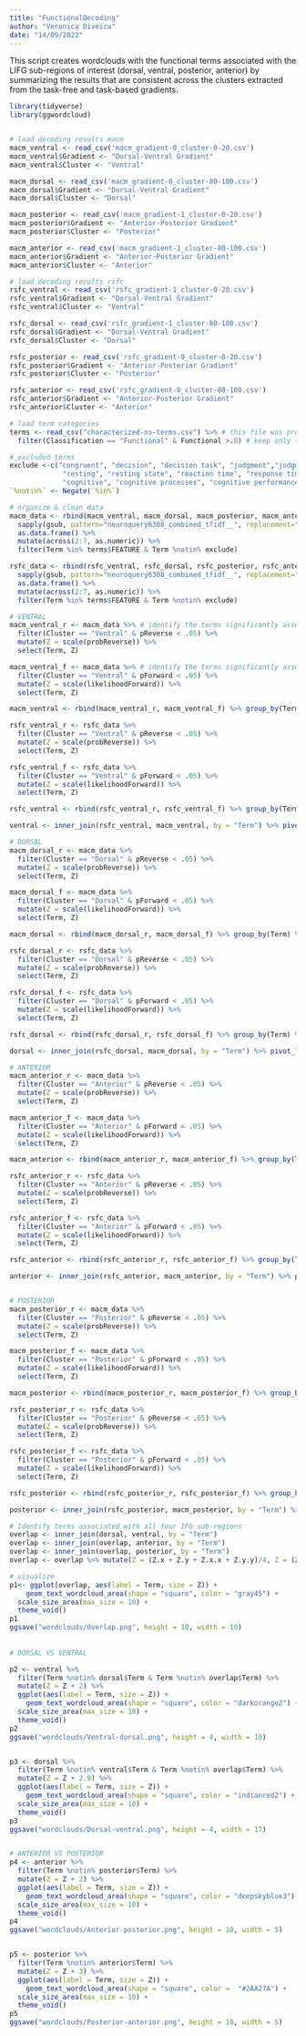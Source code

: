 ```yaml
---
title: "FunctionalDecoding"
author: "Veronica Diveica"
date: "14/09/2022"
---
```


This script creates wordclouds with the functional terms associated with the LIFG sub-regions of interest (dorsal, ventral, posterior, anterior) by summarizing the results that are consistent across the clusters extracted from the task-free and task-based gradients. 

```r
library(tidyverse)
library(ggwordcloud)


# load decoding results macm
macm_ventral <- read_csv('macm_gradient-0_cluster-0-20.csv')
macm_ventral$Gradient <- "Dorsal-Ventral Gradient"
macm_ventral$Cluster <- "Ventral"

macm_dorsal <- read_csv('macm_gradient-0_cluster-80-100.csv')
macm_dorsal$Gradient <- "Dorsal-Ventral Gradient"
macm_dorsal$Cluster <- "Dorsal"

macm_posterior <- read_csv('macm_gradient-1_cluster-0-20.csv')
macm_posterior$Gradient <- "Anterior-Posterior Gradient"
macm_posterior$Cluster <- "Posterior"

macm_anterior <- read_csv('macm_gradient-1_cluster-80-100.csv')
macm_anterior$Gradient <- "Anterior-Posterior Gradient"
macm_anterior$Cluster <- "Anterior"

# load decoding results rsfc
rsfc_ventral <- read_csv('rsfc_gradient-1_cluster-0-20.csv')
rsfc_ventral$Gradient <- "Dorsal-Ventral Gradient"
rsfc_ventral$Cluster <- "Ventral"

rsfc_dorsal <- read_csv('rsfc_gradient-1_cluster-80-100.csv')
rsfc_dorsal$Gradient <- "Dorsal-Ventral Gradient"
rsfc_dorsal$Cluster <- "Dorsal"

rsfc_posterior <- read_csv('rsfc_gradient-0_cluster-0-20.csv')
rsfc_posterior$Gradient <- "Anterior-Posterior Gradient"
rsfc_posterior$Cluster <- "Posterior"

rsfc_anterior <- read_csv('rsfc_gradient-0_cluster-80-100.csv')
rsfc_anterior$Gradient <- "Anterior-Posterior Gradient"
rsfc_anterior$Cluster <- "Anterior"

# load term categories
terms <- read_csv("characterized-ns-terms.csv") %>% # this file was provided by Julio A Peraza (see article for the citation) and contains classification of neurosynth terms into the following categories: functional, anatomical, clinical, non-specific.
  filter(Classification == "Functional" & Functional >.8) # keep only the terms that were classified as functional by at least 80% of raters. 

# excluded terms
exclude <-c("congruent", "decision", "decision task", "judgment","judgment task", "naturalistic", # exclude vague terms
             "resting", "resting state", "reaction time", "response time", "performance", "encoding retrieval", 
             "cognitive", "cognitive processes", "cognitive performance", "reasoning", "matching task")
`%notin%` <- Negate(`%in%`)

# organize & clean data
macm_data <- rbind(macm_ventral, macm_dorsal, macm_posterior, macm_anterior) %>%
  sapply(gsub, pattern="neuroquery6308_combined_tfidf__", replacement="") %>% 
  as.data.frame() %>% 
  mutate(across(2:7, as.numeric)) %>%
  filter(Term %in% terms$FEATURE & Term %notin% exclude)

rsfc_data <- rbind(rsfc_ventral, rsfc_dorsal, rsfc_posterior, rsfc_anterior) %>%
  sapply(gsub, pattern="neuroquery6308_combined_tfidf__", replacement="") %>% 
  as.data.frame() %>% 
  mutate(across(2:7, as.numeric)) %>%
  filter(Term %in% terms$FEATURE & Term %notin% exclude)

```

```r

# VENTRAL 
macm_ventral_r <- macm_data %>% # identify the terms significantly associated with the ventral cluster in the reverse inference analysis
  filter(Cluster == "Ventral" & pReverse < .05) %>% 
  mutate(Z = scale(probReverse)) %>% 
  select(Term, Z)

macm_ventral_f <- macm_data %>% # identify the terms significantly associated with the ventral cluster in the forward inference analysis
  filter(Cluster == "Ventral" & pForward < .05) %>%
  mutate(Z = scale(likelihoodForward)) %>%  
  select(Term, Z)

macm_ventral <- rbind(macm_ventral_r, macm_ventral_f) %>% group_by(Term) %>% top_n(1, Z) # combine all functional terms associated with the ventral cluster, irrespective of type of decoding analysis

rsfc_ventral_r <- rsfc_data %>% 
  filter(Cluster == "Ventral" & pReverse < .05) %>% 
  mutate(Z = scale(probReverse)) %>% 
  select(Term, Z)

rsfc_ventral_f <- rsfc_data %>%
  filter(Cluster == "Ventral" & pForward < .05) %>%
  mutate(Z = scale(likelihoodForward)) %>%  
  select(Term, Z)

rsfc_ventral <- rbind(rsfc_ventral_r, rsfc_ventral_f) %>% group_by(Term) %>% top_n(1, Z) # %>% mutate(Z = Z+1.2)

ventral <- inner_join(rsfc_ventral, macm_ventral, by = "Term") %>% pivot_longer(2:3, names_to = "source", values_to = "Z") %>% group_by(Term) %>% top_n(1, Z) # identify the functional terms associated with the ventral IFG according to both the cluster defined based on the task-free gradient as well as the one based on the task-based coactivation gradient. 

# DORSAL
macm_dorsal_r <- macm_data %>% 
  filter(Cluster == "Dorsal" & pReverse < .05) %>% 
  mutate(Z = scale(probReverse)) %>% 
  select(Term, Z)

macm_dorsal_f <- macm_data %>%
  filter(Cluster == "Dorsal" & pForward < .05) %>%
  mutate(Z = scale(likelihoodForward)) %>%  
  select(Term, Z)

macm_dorsal <- rbind(macm_dorsal_r, macm_dorsal_f) %>% group_by(Term) %>% top_n(1, Z) # %>% mutate(Z = Z+1.2)

rsfc_dorsal_r <- rsfc_data %>% 
  filter(Cluster == "Dorsal" & pReverse < .05) %>% 
  mutate(Z = scale(probReverse)) %>% 
  select(Term, Z)

rsfc_dorsal_f <- rsfc_data %>%
  filter(Cluster == "Dorsal" & pForward < .05) %>%
  mutate(Z = scale(likelihoodForward)) %>%  
  select(Term, Z)

rsfc_dorsal <- rbind(rsfc_dorsal_r, rsfc_dorsal_f) %>% group_by(Term) %>% top_n(1, Z) # %>% mutate(Z = Z+1.2)

dorsal <- inner_join(rsfc_dorsal, macm_dorsal, by = "Term") %>% pivot_longer(2:3, names_to = "source", values_to = "Z") %>% group_by(Term) %>% top_n(1, Z)

# ANTERIOR
macm_anterior_r <- macm_data %>% 
  filter(Cluster == "Anterior" & pReverse < .05) %>% 
  mutate(Z = scale(probReverse)) %>% 
  select(Term, Z)

macm_anterior_f <- macm_data %>%
  filter(Cluster == "Anterior" & pForward < .05) %>%
  mutate(Z = scale(likelihoodForward)) %>%  
  select(Term, Z)

macm_anterior <- rbind(macm_anterior_r, macm_anterior_f) %>% group_by(Term) %>% top_n(1, Z) # %>% mutate(Z = Z+1.2)

rsfc_anterior_r <- rsfc_data %>% 
  filter(Cluster == "Anterior" & pReverse < .05) %>% 
  mutate(Z = scale(probReverse)) %>% 
  select(Term, Z)

rsfc_anterior_f <- rsfc_data %>%
  filter(Cluster == "Anterior" & pForward < .05) %>%
  mutate(Z = scale(likelihoodForward)) %>%  
  select(Term, Z)

rsfc_anterior <- rbind(rsfc_anterior_r, rsfc_anterior_f) %>% group_by(Term) %>% top_n(1, Z) # %>% mutate(Z = Z+1.2)

anterior <- inner_join(rsfc_anterior, macm_anterior, by = "Term") %>% pivot_longer(2:3, names_to = "source", values_to = "Z") %>% group_by(Term) %>% top_n(1, Z)


# POSTERIOR
macm_posterior_r <- macm_data %>% 
  filter(Cluster == "Posterior" & pReverse < .05) %>% 
  mutate(Z = scale(probReverse)) %>% 
  select(Term, Z)

macm_posterior_f <- macm_data %>%
  filter(Cluster == "Posterior" & pForward < .05) %>%
  mutate(Z = scale(likelihoodForward)) %>%  
  select(Term, Z)

macm_posterior <- rbind(macm_posterior_r, macm_posterior_f) %>% group_by(Term) %>% top_n(1, Z) # %>% mutate(Z = Z+1.2)

rsfc_posterior_r <- rsfc_data %>% 
  filter(Cluster == "Posterior" & pReverse < .05) %>% 
  mutate(Z = scale(probReverse)) %>% 
  select(Term, Z)

rsfc_posterior_f <- rsfc_data %>%
  filter(Cluster == "Posterior" & pForward < .05) %>%
  mutate(Z = scale(likelihoodForward)) %>%  
  select(Term, Z)

rsfc_posterior <- rbind(rsfc_posterior_r, rsfc_posterior_f) %>% group_by(Term) %>% top_n(1, Z) # %>% mutate(Z = Z+1.2)

posterior <- inner_join(rsfc_posterior, macm_posterior, by = "Term") %>% pivot_longer(2:3, names_to = "source", values_to = "Z") %>% group_by(Term) %>% top_n(1, Z)


```

```r

# Identify terms associated with all four IFG sub-regions
overlap <- inner_join(dorsal, ventral, by = "Term")
overlap <- inner_join(overlap, anterior, by = "Term")
overlap <- inner_join(overlap, posterior, by = "Term") 
overlap <- overlap %>% mutate(Z = (Z.x + Z.y + Z.x.x + Z.y.y)/4, Z = (Z + 0.37)) %>% select(Term, Z)

# visualize
p1<- ggplot(overlap, aes(label = Term, size = Z)) +
    geom_text_wordcloud_area(shape = "square", color = "gray45") +  
  scale_size_area(max_size = 10) +
  theme_void()
p1
ggsave("wordclouds/Overlap.png", height = 10, width = 10) 
  
  
# DORSAL VS VENTRAL

p2 <- ventral %>% 
  filter(Term %notin% dorsal$Term & Term %notin% overlap$Term) %>% 
  mutate(Z = Z + 2) %>%
  ggplot(aes(label = Term, size = Z)) +
    geom_text_wordcloud_area(shape = "square", color = "darkorange2") +  
  scale_size_area(max_size = 10) +
  theme_void()
p2
ggsave("wordclouds/Ventral-dorsal.png", height = 4, width = 10) 


p3 <- dorsal %>% 
  filter(Term %notin% ventral$Term & Term %notin% overlap$Term) %>% 
  mutate(Z = Z + 2.9) %>% 
  ggplot(aes(label = Term, size = Z)) +
    geom_text_wordcloud_area(shape = "square", color = "indianred2") +  
  scale_size_area(max_size = 10) +
  theme_void()
p3
ggsave("wordclouds/Dorsal-ventral.png", height = 4, width = 17) 


# ANTERIOR VS POSTERIOR
p4 <- anterior %>% 
  filter(Term %notin% posterior$Term) %>% 
  mutate(Z = Z + 2) %>%
  ggplot(aes(label = Term, size = Z)) +
    geom_text_wordcloud_area(shape = "square", color = "deepskyblue3") +  
  scale_size_area(max_size = 10) +
  theme_void()
p4
ggsave("wordclouds/Anterior-posterior.png", height = 10, width = 5) 


p5 <- posterior %>% 
  filter(Term %notin% anterior$Term) %>% 
  mutate(Z = Z + 3) %>% 
  ggplot(aes(label = Term, size = Z)) +
    geom_text_wordcloud_area(shape = "square", color =  "#2AA27A") +  
  scale_size_area(max_size = 10) +
  theme_void()
p5
ggsave("wordclouds/Posterior-anterior.png", height = 10, width = 5) 

```

